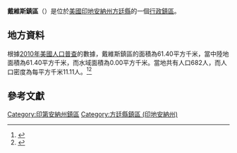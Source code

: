 {{noteTA
|G1=USState
|G2=地名
|G3=Unit
}}
{{Infobox settlement
|official_name            = 戴維斯鎮區
|native_name = Davis Township
|settlement_type          = [[行政鎮區|行政鎮區]]
|image_skyline            = 
|imagesize                = 
|image_map                = Map highlighting Davis Township, Fountain County, Indiana.svg
|mapsize                  = 250px
|pushpin_map  =USA Indiana
|pushpin_label = 戴維斯鎮區
|pushpin_label_position   = top
|pushpin_map_caption      = 戴維斯鎮區在印地安納州的位置
|subdivision_type         = [[世界政區索引|國家]]
|subdivision_type1        = [[美国州份|州份]]
|subdivision_type2        = [[印地安納州行政区划|縣]]
|subdivision_name         = [[美国|美国]]
|subdivision_name1        = [[印地安納州|印地安納州]]
|subdivision_name2        = [[方廷縣_(印地安納州)|方廷縣]]
|elevation_ft             = 712
|elevation_m              = 217
|timezone                 = [[北美东部時區|北美东部時區]]
|area_total_km2           = 61.40
|area_land_km2            = 61.40
|area_water_km2           = 0.00
|area_total_sq_mi         = 
|area_land_sq_mi          = 
|area_water_sq_mi         = 
|population_as_of         = [[2010年美國人口普查|2010]]
|population_footnotes     = 
|population_total         = 682
|population_density_km2   = auto
|population_density_sq_mi = auto
|utc_offset               = -5
|coordinates              = {{coord|40|18|27|N|87|07|42|W|type:city_region:US-AL_source:GNS-enwiki|display=inline,title}}
| coor_pinpoint           = 
| coordinates_footnotes   = 
|timezone_DST             = EDT
|utc_offset_DST           = -4
|postal_code_type         = [[美國郵區編號|郵區編號]]
|postal_code              = 
|area_code                = {{link-en|电话区号765|Area code 765|765}}
|blank_name = [[地名信息系统|GNIS ID]]
|blank_info = 453253
}}
'''戴維斯鎮區'''（{{lang-en|Davis Township}}）是位於[[美國|美國]][[印地安納州|印地安納州]][[方廷縣_(印地安納州)|方廷縣]]的一個[[行政鎮區|行政鎮區]]。

== 地方資料 ==
根據[[2010年美國人口普查|2010年美國人口普查]]的數據，戴維斯鎮區的面積為61.40平方千米，當中陸地面積為61.40平方千米，而水域面積為0.00平方千米。當地共有人口682人，而人口密度為每平方千米11.11人。<ref name="GR8">{{cite web|url=http://factfinder2.census.gov|publisher=[[美国人口调查局|美国人口调查局]]|accessdate=2011-05-14|title=American FactFinder|archive-date=2013-09-11|archive-url=https://web.archive.org/web/20130911234518/http://factfinder2.census.gov/|dead-url=no}}</ref><ref>{{cite web|url=https://www.citypopulation.de/en/usa/illinois/admin/|title=USA: Illinois (Counties and Townships) - City Population|access-date=2020-07-14|archive-date=2020-04-22|archive-url=https://web.archive.org/web/20200422090607/https://www.citypopulation.de/en/usa/illinois/admin/|dead-url=no}}</ref>

== 參考文獻 ==
{{reflist}}

{{方廷縣 (印地安納州)}}

{{DEFAULTSORT:Davis Township}}
[[Category:印第安納州鎮區|Category:印第安納州鎮區]]
[[Category:方廷縣鎮區_(印地安納州)|Category:方廷縣鎮區 (印地安納州)]]

{{Indiana-geo-stub}}